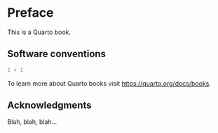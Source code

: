 # Preface {.unnumbered}

This is a Quarto book.


## Software conventions {.unnumbered}

```r
1 + 1
```

To learn more about Quarto books visit <https://quarto.org/docs/books>.


## Acknowledgments {.unnumbered}

Blah, blah, blah...


\mainmatter